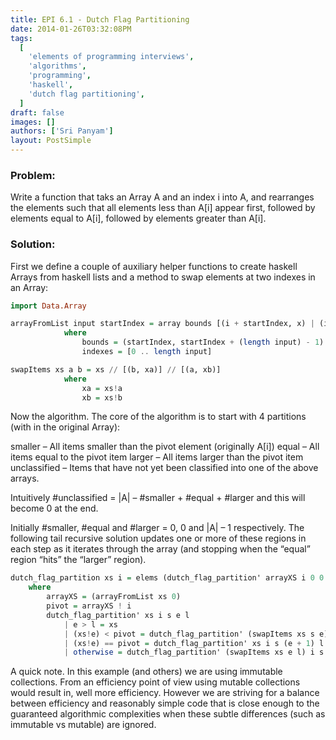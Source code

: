 ```yaml
---
title: EPI 6.1 - Dutch Flag Partitioning
date: 2014-01-26T03:32:08PM
tags:
  [
    'elements of programming interviews',
    'algorithms',
    'programming',
    'haskell',
    'dutch flag partitioning',
  ]
draft: false
images: []
authors: ['Sri Panyam']
layout: PostSimple
---
```


### Problem:

Write a function that taks an Array A and an index i into A, and rearranges the elements such that all elements less than A[i] appear first, followed by elements equal to A[i], followed by elements greater than A[i].

### Solution:

First we define a couple of auxiliary helper functions to create haskell Arrays from haskell lists and a method to swap elements at two indexes in an Array:

```haskell showLineNumbers
import Data.Array

arrayFromList input startIndex = array bounds [(i + startIndex, x) | (i,x) <- (zip indexes input)]
            where
                bounds = (startIndex, startIndex + (length input) - 1)
                indexes = [0 .. length input]

swapItems xs a b = xs // [(b, xa)] // [(a, xb)]
            where
                xa = xs!a
                xb = xs!b
```

Now the algorithm. The core of the algorithm is to start with 4 partitions (with in the original Array):

smaller – All items smaller than the pivot element (originally A[i])
equal – All items equal to the pivot item
larger – All items larger than the pivot item
unclassified – Items that have not yet been classified into one of the above arrays.

Intuitively #unclassified = |A| – #smaller + #equal + #larger and this will become 0 at the end.

Initially #smaller, #equal and #larger = 0, 0 and |A| – 1 respectively. The following tail recursive solution updates one or more of these regions in each step as it iterates through the array (and stopping when the “equal” region “hits” the “larger” region).

```haskell showLineNumbers
dutch_flag_partition xs i = elems (dutch_flag_partition' arrayXS i 0 0 ((length xs) - 1))
    where
        arrayXS = (arrayFromList xs 0)
        pivot = arrayXS ! i
        dutch_flag_partition' xs i s e l
            | e > l = xs
            | (xs!e) < pivot = dutch_flag_partition' (swapItems xs s e) i (s + 1) (e + 1) l
            | (xs!e) == pivot = dutch_flag_partition' xs i s (e + 1) l
            | otherwise = dutch_flag_partition' (swapItems xs e l) i s e (l - 1)
```

A quick note. In this example (and others) we are using immutable collections. From an efficiency point of view using mutable collections would result in, well more efficiency. However we are striving for a balance between efficiency and reasonably simple code that is close enough to the guaranteed algorithmic complexities when these subtle differences (such as immutable vs mutable) are ignored.
